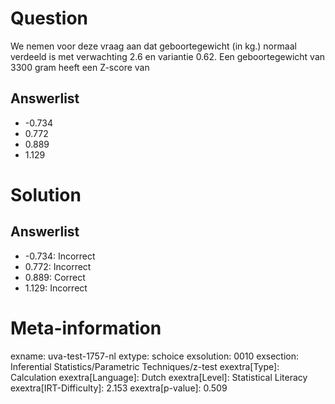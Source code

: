 Question
========

We nemen voor deze vraag aan dat geboortegewicht (in kg.) normaal
verdeeld is met verwachting 2.6 en variantie 0.62. Een geboortegewicht
van 3300 gram heeft een Z-score van

Answerlist
----------

* -0.734
* 0.772
* 0.889
* 1.129

Solution
========

Answerlist
----------

* -0.734: Incorrect
* 0.772: Incorrect
* 0.889: Correct
* 1.129: Incorrect

Meta-information
================
exname: uva-test-1757-nl
extype: schoice
exsolution: 0010
exsection: Inferential Statistics/Parametric Techniques/z-test
exextra[Type]: Calculation
exextra[Language]: Dutch
exextra[Level]: Statistical Literacy
exextra[IRT-Difficulty]: 2.153
exextra[p-value]: 0.509
